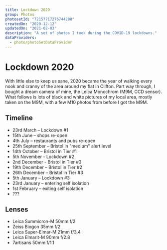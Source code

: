 ```yaml
---
title: Lockdown 2020
group: Photos
photosetId: "72157717276744288"
createdOn: "2020-12-12"
updatedOn: "2021-02-03"
description: "A set of photos I took during the COVID-19 lockdowns."
dataProviders:
  - photo/photoSetDataProvider
---
```



# Lockdown 2020

With little else to keep us sane, 2020 became the year of walking every nook and cranny of the area around my flat in Clifton. Part way through, I bought a dream camera of mine, the Leica Monochrom (M9M, CCD sensor). What follows is lots of black and white pictures of my local area, mostly taken on the M9M, with a few M10 photos from before I got the M9M.

## Timeline

- 23rd March – Lockdown #1
- 15th June – shops re-open
- 4th July – restaurants and pubs re-open
- 25th September – Bristol in "medium" alert level
- 14th October – Bristol in Tier #1
- 5th November - Lockdown #2
- 2nd December - Bristol in Tier #3
- 19th December – Bristol in Tier #2
- 26th December – Bristol in Tier #3
- 5th January – Lockdown #3
- 23rd January – entering self isolation
- 1st February – exiting self isolation
- ???

## Lenses

- Leica Summicron-M 50mm f/2
- Zeiss Biogon 35mm f/2
- Leica Super-Elmar-M 21mm f/3.4
- Leica Elmarit-M 90mm f/2.8
- 7artisans 50mm f/1.1

<PhotoSet />

